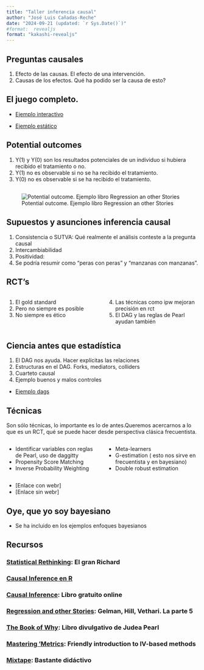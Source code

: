 ```yaml
---
title: "Taller inferencia causal"
author: "José Luis Cañadas-Reche"
date: "2024-09-21 (updated: `r Sys.Date()`)"
#format:  revealjs
format: "kakashi-revealjs"
---
```


## Preguntas causales {background-color="#23373B"}

1.  Efecto de las causas. El efecto de una intervención.
2.  Causas de los efectos. Qué ha podido ser la causa de esto?

## El juego completo. {background-color="#23373B"}

-   [Ejemplo interactivo](1-juego-completo.html)

-   [Ejemplo estático](1-juego-completo_sin_webr.html)

## Potential outcomes {background-color="#23373B"}

1.  Y(1) y Y(0) son los resultados potenciales de un individuo si hubiera recibido el tratamiento o no.
2.  Y(1) no es observable si no se ha recibido el tratamiento.
3.  Y(0) no es observable si se ha recibido el tratamiento.

##  {background-color="#23373B"}

![Potential outcome. Ejemplo libro Regression an other Stories](Ejemplo_inicial_libro_ROS.png)

## Supuestos y asunciones inferencia causal {background-color="#23373B"}

<ol>

<li>Consistencia o SUTVA: Qué realmente el análisis conteste a la pregunta causal</li>

<li>Intercambiabilidad</li>

<li>Positividad:</li>

<li>Se podría resumir como "peras con peras" y "manzanas con manzanas".</li>

</ol>

## RCT's {background-color="#23373B"}

::: columns
::: {.column width="50%"}
1.  El gold standard
2.  Pero no siempre es posible
3.  No siempre es ético
:::

::: {.column width="50%"}
4.  Las técnicas como ipw mejoran precisión en rct
5.  El DAG y las reglas de Pearl ayudan también
:::
:::

## Ciencia antes que estadística {background-color="#23373B"}

1.  El DAG nos ayuda. Hacer explícitas las relaciones
2.  Estructuras en el DAG. Forks, mediators, colliders
3.  Cuarteto causal
4.  Ejemplo buenos y malos controles

- [Ejemplo dags](ciencia-antes-que-estadistica.html)

## Técnicas {background-color="#23373B"}

Son sólo técnicas, lo importante es lo de antes.Queremos acercarnos a lo que es un RCT, qué se puede hacer desde perspectiva clásica frecuentista.

::: columns
::: {.column width="50%"}
-   Identificar variables con reglas de Pearl, uso de daggitty
-   Propensity Score Matching
-   Inverse Probability Weighting
:::

::: {.column width="50%"}
-   Meta-learners
-   G-estimation ( esto nos sirve en frecuentista y en bayesiano)
-   Double robust estimation
:::
:::

-   \[Enlace con webr\]
-   \[Enlace sin webr\]

## Oye, que yo soy bayesiano {background-color="#23373B"}

-   Se ha incluido en los ejemplos enfoques bayesianos

## Recursos {background-color="#23373B"}

### [Statistical Rethinking](https://github.com/rmcelreath/stat_rethinking_2024): El gran Richard

### [Causal Inference en R](https://www.r-causal.org/)

### [Causal Inference](https://www.hsph.harvard.edu/miguel-hernan/causal-inference-book/): Libro gratuito online

### [Regression and other Stories](https://users.aalto.fi/~ave/ROS.pdf): Gelman, Hill, Vethari. La parte 5

### [The Book of Why](http://bayes.cs.ucla.edu/WHY/): Libro divulgativo de Judea Pearl

### [Mastering 'Metrics](http://www.masteringmetrics.com/): Friendly introduction to IV-based methods

### [Mixtape](https://mixtape.scunning.com/): Bastante didáctivo

